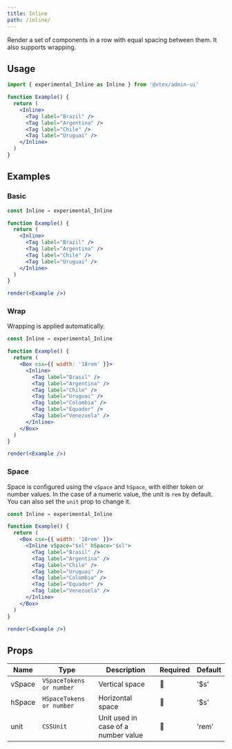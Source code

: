 ```yaml
---
title: Inline
path: /inline/
---
```



<PageHeader title="Inline" />

Render a set of components in a row with equal spacing between them. It also supports wrapping.

## Usage

```jsx
import { experimental_Inline as Inline } from '@vtex/admin-ui'

function Example() {
  return (
    <Inline>
      <Tag label="Brazil" />
      <Tag label="Argentina" />
      <Tag label="Chile" />
      <Tag label="Uruguai" />
    </Inline>
  )
}
```

## Examples

### Basic

```jsx noInline live
const Inline = experimental_Inline

function Example() {
  return (
    <Inline>
      <Tag label="Brazil" />
      <Tag label="Argentina" />
      <Tag label="Chile" />
      <Tag label="Uruguai" />
    </Inline>
  )
}

render(<Example />)
```

### Wrap

Wrapping is applied automatically.

```jsx noInline live
const Inline = experimental_Inline

function Example() {
  return (
    <Box csx={{ width: '18rem' }}>
      <Inline>
        <Tag label="Brasil" />
        <Tag label="Argentina" />
        <Tag label="Chile" />
        <Tag label="Uruguai" />
        <Tag label="Colombia" />
        <Tag label="Equador" />
        <Tag label="Venezuela" />
      </Inline>
    </Box>
  )
}

render(<Example />)
```

### Space

Space is configured using the `vSpace` and `hSpace`, with either token or number values. In the case of a numeric value, the unit is `rem` by default. You can also set the `unit` prop to change it.

```jsx noInline live
const Inline = experimental_Inline

function Example() {
  return (
    <Box csx={{ width: '18rem' }}>
      <Inline vSpace="$xl" hSpace="$xl">
        <Tag label="Brasil" />
        <Tag label="Argentina" />
        <Tag label="Chile" />
        <Tag label="Uruguai" />
        <Tag label="Colombia" />
        <Tag label="Equador" />
        <Tag label="Venezuela" />
      </Inline>
    </Box>
  )
}

render(<Example />)
```

## Props

| Name   | Type                     | Description                         | Required | Default |
| ------ | ------------------------ | ----------------------------------- | -------- | ------- |
| vSpace | `VSpaceTokens or number` | Vertical space                      | 🚫       | '$s'    |
| hSpace | `HSpaceTokens or number` | Horizontal space                    | 🚫       | '$s'    |
| unit   | `CSSUnit`                | Unit used in case of a number value | 🚫       | 'rem'   |

